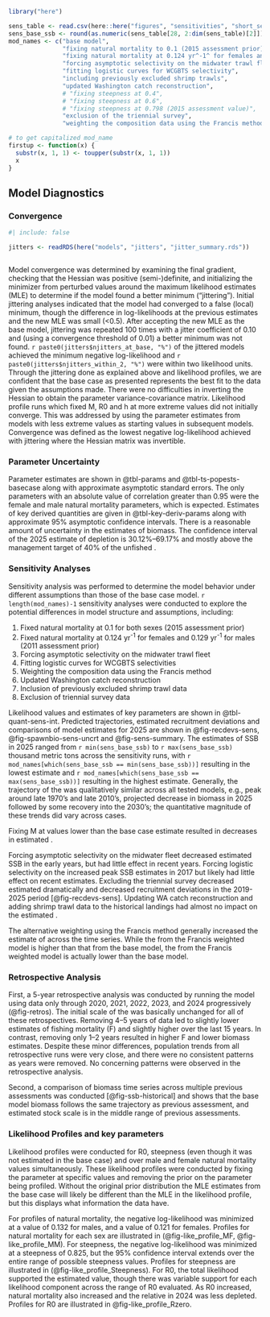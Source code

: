 
```r
library("here")

sens_table <- read.csv(here::here("figures", "sensitivities", "short_sens_table.csv"))
sens_base_ssb <- round(as.numeric(sens_table[28, 2:dim(sens_table)[2]]), 2)
mod_names <- c("base model", 
               "fixing natural mortality to 0.1 (2015 assessment prior)", 
               "fixing natural mortality at 0.124 yr^-1^ for females and 0.129 yr^-1^ for males (2011 assessment prior)", 
               "forcing asymptotic selectivity on the midwater trawl fleet", 
               "fitting logistic curves for WCGBTS selectivity", 
               "including previously excluded shrimp trawls",
               "updated Washington catch reconstruction",
               # "fixing steepness at 0.4", 
               # "fixing steepness at 0.6", 
               # "fixing steepness at 0.798 (2015 assessment value)", 
               "exclusion of the triennial survey",
               "weighting the composition data using the Francis method")

# to get capitalized mod_name
firstup <- function(x) {
  substr(x, 1, 1) <- toupper(substr(x, 1, 1))
  x
}
```

## Model Diagnostics

<!-- Remove intro text: 
Three types of uncertainty are presented for the assessment of widow rockfish. First, uncertainty in the parameter estimates was determined using approximate asymptotic estimates of the standard error. These estimates were based on the maximum likelihood theory that the inverse of the Hessian matrix (the second derivative of the log-likelihood function with respect to the parameter vector) approaches the true uncertainty of the parameter estimates as the sample size approaches infinity. This approach takes into account the uncertainty in the data and supplies correlation estimates between parameters, but does not capture possible skewness in the error distribution of the parameters and may not accurately estimate the standard error in some cases (see [@stewart_comparison_2013]).

The second type of uncertainty that is presented is related to modeling and structural error. This uncertainty cannot be captured in the base model as it is related to errors in the assumptions used in specifying the base model. Therefore, sensitivity analyses were conducted where assumptions were modified to reveal the effect they have on the model results.

Lastly, a major axis of uncertainty was determined from a parameter or structural assumption that results in the greatest change in stock status and advice, and projections were made for different states of nature based upon that parameter or structural assumption.
-->

### Convergence

```r
#| include: false

jitters <- readRDS(here("models", "jitters", "jitter_summary.rds"))



```


Model convergence was determined by examining the final gradient, checking that the Hessian was positive (semi-)definite, and initializing the minimizer from perturbed  values around the maximum likelihood estimates (MLE) to determine if the model found a better minimum (“jittering”). Initial jittering analyses indicated that the model had converged to a false (local) minimum, though the difference in log-likelihoods at the previous estimates and the new MLE was small (<0.5). After accepting the new MLE as the base model, jittering was repeated 100 times with a jitter coefficient of 0.10 and (using a convergence threshold of 0.01) a better minimum was not found. `r paste0(jitters$njitters_at_base, "%")` of the jittered models achieved the minimum negative log-likelihood and `r paste0(jitters$njitters_within_2, "%")` were within two likelihood units. Through the jittering done as explained above and likelihood profiles, we are confident that the base case as presented represents the best fit to the data given the assumptions made. There were no difficulties in inverting the Hessian to obtain the parameter variance-covariance matrix. Likelihood profile runs which fixed M, R0 and h at more extreme values did not initially converge. This was addressed by using the parameter estimates from models with less extreme values as starting values in subsequent models. Convergence was defined as the lowest negative log-likelihood achieved with jittering where the Hessian matrix was invertible. 

### Parameter Uncertainty

Parameter estimates are shown in @tbl-params and @tbl-ts-popests-basecase along with approximate asymptotic standard errors. The only parameters with an absolute value of correlation greater than 0.95 were the female and male natural mortality parameters, which is expected. Estimates of key derived quantities are given in @tbl-key-deriv-params along with approximate 95% asymptotic confidence intervals. There is a reasonable amount of uncertainty in the estimates of biomass. The confidence interval of the 2025 estimate of depletion is 30.12%–69.17% and mostly above the management target of 40% of the unfished \gls{ssb}.

### Sensitivity Analyses

Sensitivity analysis was performed to determine the model behavior under different assumptions than those of the base case model. `r length(mod_names)-1` sensitivity analyses were conducted to explore the potential differences in model structure and assumptions, including:

1. Fixed natural mortality at 0.1 for both sexes (2015 assessment prior)
2. Fixed natural mortality at 0.124 yr^-1^ for females and 0.129 yr^-1^ for males (2011 assessment prior)
3. Forcing asymptotic selectivity on the midwater trawl fleet
4. Fitting logistic curves for WCGBTS selectivities
5. Weighting the composition data using the Francis method
6. Updated Washington catch reconstruction
7. Inclusion of previously excluded shrimp trawl data
8. Exclusion of triennial survey data

Likelihood values and estimates of key parameters are shown in @tbl-quant-sens-int. Predicted \gls{ssb} trajectories, estimated recruitment deviations and comparisons of model estimates for 2025 are shown in @fig-recdevs-sens, @fig-spawnbio-sens-uncrt and @fig-sens-summary. The estimates of SSB in 2025 ranged from `r min(sens_base_ssb)` to `r max(sens_base_ssb)` thousand metric tons across the sensitivity runs, with `r mod_names[which(sens_base_ssb == min(sens_base_ssb))]` resulting in the lowest estimate and `r mod_names[which(sens_base_ssb == max(sens_base_ssb))]` resulting in the highest estimate. Generally, the trajectory of the \gls{ssb} was qualitatively similar across all tested models, e.g., peak around late 1970's and late 2010's, projected decrease in biomass in 2025 followed by some recovery into the 2030's; the quantitative magnitude of these trends did vary across cases. 

Fixing M at values lower than the base case estimate resulted in decreases in estimated \gls{ssb}. 

Forcing asymptotic selectivity on the midwater fleet decreased estimated SSB in the early years, but had little effect in recent years. Forcing logistic selectivity on the \gls{s-wcgbt} increased peak SSB estimates in 2017 but likely had little effect on recent estimates. Excluding the triennial survey decreased estimated \gls{ssb} dramatically and decreased recruitment deviations in the 2019-2025 period [@fig-recdevs-sens]. Updating WA catch reconstruction and adding shrimp trawl data to the historical landings had almost no impact on the estimated \gls{ssb}. 

The alternative weighting using the Francis method generally increased the estimate of \gls{ssb} across the time series. While the \gls{ssb} from the Francis weighted model is higher than that from the base model, the \gls{ofl} from the Francis weighted model is actually lower than the base model.

### Retrospective Analysis

First, a 5-year retrospective analysis was conducted by running the model using data only through 2020, 2021, 2022, 2023, and 2024 progressively (@fig-retros). The initial scale of the \gls{ssb} was basically unchanged for all of these retrospectives. Removing 4–5 years of data led to slightly lower estimates of fishing mortality (F) and slightly higher \gls{ssb} over the last 15 years. In contrast, removing only 1–2 years resulted in higher F and lower biomass estimates. Despite these minor differences, population trends from all retrospective runs were very close, and there were no consistent patterns as years were removed. No concerning patterns were observed in the retrospective analysis.

Second, a comparison of biomass time series across multiple previous assessments was conducted [@fig-ssb-historical] and shows that the base model biomass follows the same trajectory as previous assessment, and estimated stock scale is in the middle range of previous assessments.

### Likelihood Profiles and key parameters

Likelihood profiles were conducted for R0, steepness (even though it was not estimated in the base case) and over male and female natural mortality values simultaneously. These likelihood profiles were conducted by fixing the parameter at specific values and removing the prior on the parameter being profiled. Without the original prior distribution the MLE estimates from the base case will likely be different than the MLE in the likelihood profile, but this displays what information the data have. 

For profiles of natural mortality, the negative log-likelihood was minimized at a value of 0.132 for males, and a value of 0.121 for females. Profiles for natural mortality for each sex are illustrated in (@fig-like_profile_MF, @fig-like_profile_MM). For steepness, the negative log-likelihood was minimized at a steepness of 0.825, but the 95% confidence interval extends over the entire range of possible steepness values. Profiles for steepness are illustrated in (@fig-like_profile_Steepness). For R0, the total likelihood supported the estimated value, though there was variable support for each likelihood component across the range of R0 evaluated. As R0 increased, natural mortality also increased and the relative \gls{ssb} in 2024 was less depleted. Profiles for R0 are illustrated in @fig-like_profile_Rzero.
